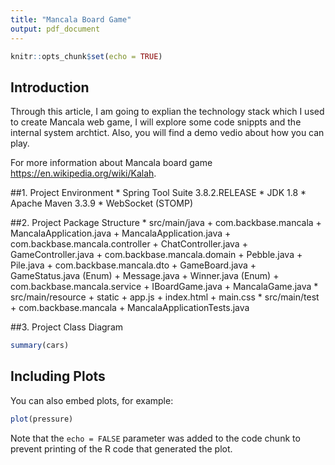 ```yaml
---
title: "Mancala Board Game"
output: pdf_document
---
```


```r
knitr::opts_chunk$set(echo = TRUE)
```

## Introduction

Through this article, I am going to explian the technology stack which I used to create Mancala web game, I will explore some code snippts and the internal system archtict. Also, you will find a demo vedio about how you can play.

For more information about Mancala board game <https://en.wikipedia.org/wiki/Kalah>.

##1. Project Environment
* Spring Tool Suite 3.8.2.RELEASE
* JDK 1.8
* Apache Maven 3.3.9
* WebSocket (STOMP)

##2. Project Package Structure
* src/main/java
    + com.backbase.mancala
        + MancalaApplication.java
        + MancalaApplication.java
    + com.backbase.mancala.controller
        + ChatController.java
        + GameController.java
    + com.backbase.mancala.domain
        + Pebble.java
        + Pile.java
    + com.backbase.mancala.dto
        + GameBoard.java
        + GameStatus.java (Enum)
        + Message.java 
        + Winner.java (Enum)
    + com.backbase.mancala.service
        + IBoardGame.java
        + MancalaGame.java
* src/main/resource
    + static
        + app.js
        + index.html
        + main.css
* src/main/test
    + com.backbase.mancala
        + MancalaApplicationTests.java
        
##3. Project Class Diagram

```r
summary(cars)
```

## Including Plots

You can also embed plots, for example:

```r
plot(pressure)
```

Note that the `echo = FALSE` parameter was added to the code chunk to prevent printing of the R code that generated the plot.
